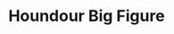 ---
title: "Houndour Big Figure"
meta_title: "Houndour Big Figure craft"
description: "Craft de Houndour Big Figure"
rank: "c"
draft: false
name: "Houndour Big Figure"
recipe_img: "https://wiki.pokexgames.com/images/4/4d/Houdourfigure.png"
level: 51
craft_time: 7200
result: 1
value_npc: 1
ingredients:
  - name: "Strange Bone"
    quantity: 7
    item_img: "https://wiki.pokexgames.com/images/a/af/Strange_Bone.png"
    value_npc: 1
  - name: "Pot Of Lava"
    quantity: 100
    item_img: "https://wiki.pokexgames.com/images/2/21/PotOfLava.png"
    value_npc: 1
  - name: "Planks"
    quantity: 20
    item_img: "https://wiki.pokexgames.com/images/b/b9/Planks.png"
    value_npc: 1
---